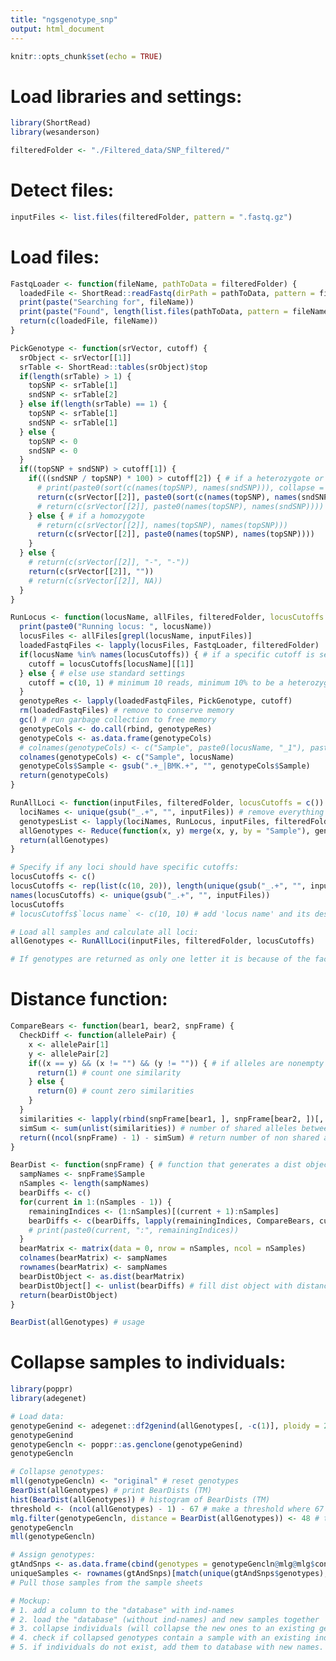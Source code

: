 ```yaml
---
title: "ngsgenotype_snp"
output: html_document
---
```


```r
knitr::opts_chunk$set(echo = TRUE)
```

# Load libraries and settings:
```r
library(ShortRead)
library(wesanderson)

filteredFolder <- "./Filtered_data/SNP_filtered/"
```

# Detect files:
```r
inputFiles <- list.files(filteredFolder, pattern = ".fastq.gz")
```

# Load files:
```r
FastqLoader <- function(fileName, pathToData = filteredFolder) {
  loadedFile <- ShortRead::readFastq(dirPath = pathToData, pattern = fileName)
  print(paste("Searching for", fileName))
  print(paste("Found", length(list.files(pathToData, pattern = fileName)), "files."))
  return(c(loadedFile, fileName))
}

PickGenotype <- function(srVector, cutoff) {
  srObject <- srVector[[1]]
  srTable <- ShortRead::tables(srObject)$top
  if(length(srTable) > 1) {
    topSNP <- srTable[1]
    sndSNP <- srTable[2]
  } else if(length(srTable) == 1) {
    topSNP <- srTable[1]
    sndSNP <- srTable[1]
  } else {
    topSNP <- 0
    sndSNP <- 0
  }
  if((topSNP + sndSNP) > cutoff[1]) {
    if(((sndSNP / topSNP) * 100) > cutoff[2]) { # if a heterozygote or if there was only one top nucleotide
      # print(paste0(sort(c(names(topSNP), names(sndSNP))), collapse = ""))
      return(c(srVector[[2]], paste0(sort(c(names(topSNP), names(sndSNP))), collapse = "")))
      # return(c(srVector[[2]], paste0(names(topSNP), names(sndSNP))))
    } else { # if a homozygote
      # return(c(srVector[[2]], names(topSNP), names(topSNP)))
      return(c(srVector[[2]], paste0(names(topSNP), names(topSNP))))
    }
  } else {
    # return(c(srVector[[2]], "-", "-"))
    return(c(srVector[[2]], ""))
    # return(c(srVector[[2]], NA))
  }
}

RunLocus <- function(locusName, allFiles, filteredFolder, locusCutoffs = c()) {
  print(paste0("Running locus: ", locusName))
  locusFiles <- allFiles[grepl(locusName, inputFiles)]
  loadedFastqFiles <- lapply(locusFiles, FastqLoader, filteredFolder)
  if(locusName %in% names(locusCutoffs)) { # if a specific cutoff is set for this locus
    cutoff = locusCutoffs[locusName][[1]]
  } else { # else use standard settings
    cutoff = c(10, 1) # minimum 10 reads, minimum 10% to be a heterozygote
  }
  genotypeRes <- lapply(loadedFastqFiles, PickGenotype, cutoff)
  rm(loadedFastqFiles) # remove to conserve memory
  gc() # run garbage collection to free memory
  genotypeCols <- do.call(rbind, genotypeRes)
  genotypeCols <- as.data.frame(genotypeCols)
  # colnames(genotypeCols) <- c("Sample", paste0(locusName, "_1"), paste0(locusName, "_2"))
  colnames(genotypeCols) <- c("Sample", locusName)
  genotypeCols$Sample <- gsub(".+_|BMK.+", "", genotypeCols$Sample)
  return(genotypeCols)
}

RunAllLoci <- function(inputFiles, filteredFolder, locusCutoffs = c()) {
  lociNames <- unique(gsub("_.+", "", inputFiles)) # remove everything after and including the first underscore
  genotypesList <- lapply(lociNames, RunLocus, inputFiles, filteredFolder, locusCutoffs)
  allGenotypes <- Reduce(function(x, y) merge(x, y, by = "Sample"), genotypesList)
  return(allGenotypes)
}

# Specify if any loci should have specific cutoffs:
locusCutoffs <- c()
locusCutoffs <- rep(list(c(10, 20)), length(unique(gsub("_.+", "", inputFiles)))) # minimum 10 reads, minimum 20% to be heterozygote
names(locusCutoffs) <- unique(gsub("_.+", "", inputFiles))
locusCutoffs
# locusCutoffs$`locus name` <- c(10, 10) # add 'locus name' and its designated cutoffs

# Load all samples and calculate all loci:
allGenotypes <- RunAllLoci(inputFiles, filteredFolder, locusCutoffs)

# If genotypes are returned as only one letter it is because of the fact that there are empty reads in the fastq
```

# Distance function:
```r
CompareBears <- function(bear1, bear2, snpFrame) {
  CheckDiff <- function(allelePair) {
    x <- allelePair[1]
    y <- allelePair[2]
    if((x == y) && (x != "") && (y != "")) { # if alleles are nonempty and the same
      return(1) # count one similarity
    } else {
      return(0) # count zero similarities
    }
  }
  similarities <- lapply(rbind(snpFrame[bear1, ], snpFrame[bear2, ])[, -c(1)], CheckDiff)
  simSum <- sum(unlist(similarities)) # number of shared alleles between the two samples
  return((ncol(snpFrame) - 1) - simSum) # return number of non shared alleles between the two samples
}

BearDist <- function(snpFrame) { # function that generates a dist object with how many loci differ and or are missing between individuals
  sampNames <- snpFrame$Sample
  nSamples <- length(sampNames)
  bearDiffs <- c()
  for(current in 1:(nSamples - 1)) {
    remainingIndices <- (1:nSamples)[(current + 1):nSamples]
    bearDiffs <- c(bearDiffs, lapply(remainingIndices, CompareBears, current, snpFrame))
    # print(paste0(current, ":", remainingIndices))
  }
  bearMatrix <- matrix(data = 0, nrow = nSamples, ncol = nSamples)
  colnames(bearMatrix) <- sampNames
  rownames(bearMatrix) <- sampNames
  bearDistObject <- as.dist(bearMatrix)
  bearDistObject[] <- unlist(bearDiffs) # fill dist object with distance values
  return(bearDistObject)
}

BearDist(allGenotypes) # usage
```

# Collapse samples to individuals:
```r
library(poppr)
library(adegenet)

# Load data:
genotypeGenind <- adegenet::df2genind(allGenotypes[, -c(1)], ploidy = 2, ind.names = allGenotypes$Sample, sep = "")
genotypeGenind
genotypeGencln <- poppr::as.genclone(genotypeGenind)
genotypeGencln

# Collapse genotypes:
mll(genotypeGencln) <- "original" # reset genotypes
BearDist(allGenotypes) # print BearDists (TM)
hist(BearDist(allGenotypes)) # histogram of BearDists (TM)
threshold <- (ncol(allGenotypes) - 1) - 67 # make a threshold where 67 loci needs to be similar between samples
mlg.filter(genotypeGencln, distance = BearDist(allGenotypes)) <- 48 # threshold # collapse based on threshold, using BearDists (TM)
genotypeGencln
mll(genotypeGencln)

# Assign genotypes:
gtAndSnps <- as.data.frame(cbind(genotypes = genotypeGencln@mlg@mlg$contracted, genotypeGencln$tab)) # add genotypes to SNP table
uniqueSamples <- rownames(gtAndSnps)[match(unique(gtAndSnps$genotypes), gtAndSnps$genotypes)] # take first sample of each genotype
# Pull those samples from the sample sheets

# Mockup:
# 1. add a column to the "database" with ind-names
# 2. load the "database" (without ind-names) and new samples together
# 3. collapse individuals (will collapse the new ones to an existing genotype)
# 4. check if collapsed genotypes contain a sample with an existing ind-name, if so add new ones to database under that name
# 5. if individuals do not exist, add them to database with new names.
```
